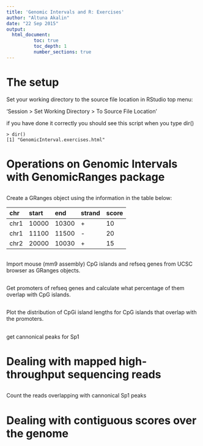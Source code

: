 ```yaml
---
title: 'Genomic Intervals and R: Exercises'
author: "Altuna Akalin"
date: "22 Sep 2015"
output: 
  html_document:
          toc: true
          toc_depth: 1
          number_sections: true
---
```




# The setup

Set your working directory to the source file location in RStudio top menu:

'Session > Set Working Directory > To Source File Location'

if you have done it correctly you should see this script when you type dir()


```
> dir()
[1] "GenomicInterval.exercises.html"
```

# Operations on Genomic Intervals with GenomicRanges package

##
Create a GRanges object using the information in the table below:

| chr  | start | end  |strand | score | 
| :--- |:------| :-----| :-----|:-----|
| chr1 | 10000 | 10300 |  +    | 10 |
| chr1 | 11100 | 11500 |  -    | 20 |
| chr2 | 20000 | 10030 |  +    | 15 |


##
Import mouse (mm9 assembly) CpG islands and refseq genes from UCSC browser as GRanges objects.


##
Get promoters of refseq genes and calculate what percentage of them overlap with CpG islands.

## 
Plot the distribution of CpGi island lengths for CpG islands that overlap with the 
promoters.

##
get cannonical peaks for Sp1

# Dealing with mapped high-throughput sequencing reads

## 
Count the reads overlapping with cannonical Sp1 peaks

# Dealing with contiguous scores over the genome

